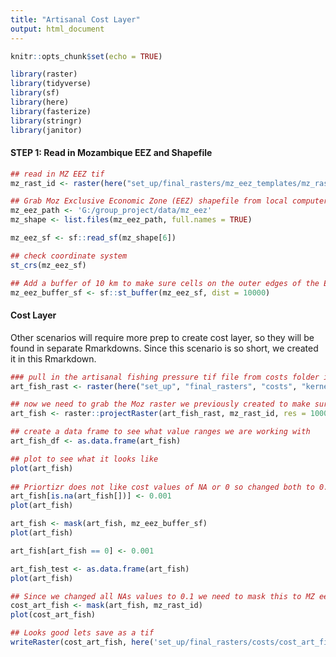 ```yaml
---
title: "Artisanal Cost Layer"
output: html_document
---
```


```r
knitr::opts_chunk$set(echo = TRUE)

library(raster)
library(tidyverse)
library(sf)
library(here)
library(fasterize)
library(stringr)
library(janitor)
```

#### **STEP 1: Read in Mozambique EEZ and Shapefile**
```r
## read in MZ EEZ tif
mz_rast_id <- raster(here("set_up/final_rasters/mz_eez_templates/mz_rast_id.tif"))

## Grab Moz Exclusive Economic Zone (EEZ) shapefile from local computer
mz_eez_path <- 'G:/group_project/data/mz_eez'
mz_shape <- list.files(mz_eez_path, full.names = TRUE) 

mz_eez_sf <- sf::read_sf(mz_shape[6])

## check coordinate system
st_crs(mz_eez_sf)

## Add a buffer of 10 km to make sure cells on the outer edges of the EEZ are included
mz_eez_buffer_sf <- sf::st_buffer(mz_eez_sf, dist = 10000)
```


#### Cost Layer
Other scenarios will require more prep to create cost layer, so they will be found in separate Rmarkdowns. Since this scenario is so short, we created it in this Rmarkdown.
```r
### pull in the artisanal fishing pressure tif file from costs folder in repo
art_fish_rast <- raster(here("set_up", "final_rasters", "costs", "kernel_d_fishing_moz_v2.tif"))

## now we need to grab the Moz raster we previously created to make sure the artisanal fishing raster is in the right projections
art_fish <- raster::projectRaster(art_fish_rast, mz_rast_id, res = 10000, method = 'ngb')

## create a data frame to see what value ranges we are working with
art_fish_df <- as.data.frame(art_fish)

## plot to see what it looks like
plot(art_fish)
 
## Priortizr does not like cost values of NA or 0 so changed both to 0.1
art_fish[is.na(art_fish[])] <- 0.001
plot(art_fish)

art_fish <- mask(art_fish, mz_eez_buffer_sf)
plot(art_fish)

art_fish[art_fish == 0] <- 0.001

art_fish_test <- as.data.frame(art_fish)
plot(art_fish)

## Since we changed all NAs values to 0.1 we need to mask this to MZ eez since we are now picking up terrestrial areas 
cost_art_fish <- mask(art_fish, mz_rast_id)
plot(cost_art_fish)

## Looks good lets save as a tif
writeRaster(cost_art_fish, here('set_up/final_rasters/costs/cost_art_fish.tif'), overwrite = TRUE)
```

